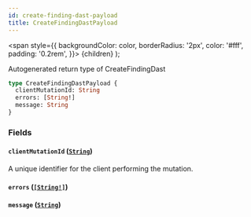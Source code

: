```yaml
---
id: create-finding-dast-payload
title: CreateFindingDastPayload
---
```


<span
style={{
      backgroundColor: color,
      borderRadius: '2px',
      color: '#fff',
      padding: '0.2rem',
    }}>
{children}
</span>
);

Autogenerated return type of CreateFindingDast

```graphql
type CreateFindingDastPayload {
  clientMutationId: String
  errors: [String!]
  message: String
}
```

### Fields

#### `clientMutationId` ([`String`](/api/graphql/documentation/scalars/string))

A unique identifier for the client performing the mutation.

#### `errors` ([`[String!]`](/api/graphql/documentation/scalars/string))

#### `message` ([`String`](/api/graphql/documentation/scalars/string))
